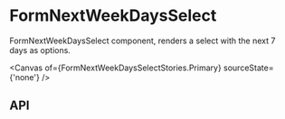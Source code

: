 

<Meta title='form/FormNextWeekDaysSelect' />

# FormNextWeekDaysSelect
FormNextWeekDaysSelect component, renders a select with the next 7 days as options.

<Canvas of={FormNextWeekDaysSelectStories.Primary} sourceState={'none'} />

## API

<ArgTypes of={FormNextWeekDaysSelectStories} />

